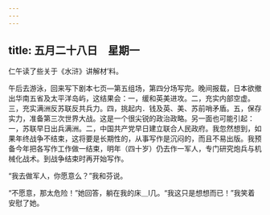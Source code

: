 ```yaml
---
---
---
```

title: 五月二十八日　星期一
---




仁午读了些关于《水浒》讲解材’料。

午后去游泳，回来写下剧本七页―第五组场，第四分场写完。晚间报载，日本欲撤出华南五省及太平洋岛屿，这结果会：一，缓和英美进攻。二，充实内部空虚。三，充实满洲反苏联反共兵力。四，挑起内．钱及英、美、苏前哨矛盾。五，保存实力，准备第三次世界大战。这是一个很尖锐的政治政略。另一面也可能引起：一，苏联早日出兵满洲。二，中国共产党早日建立联合人民政府。我忽然想到，如果年终战争不结束，这将要是长期性的，从事写作是沉闷的，而且不易出版。我预备今年把各写作工作做一结束，明年（四十岁）仍去作一军人，专门研究炮兵与机械化战术。到战争结束时再开始写作。

“我去做军人，你愿意么？”我和芬说。

“不愿意，那太危险！”她回答，躺在我的床＿I几。“我这只是想想而已！”我笑着安慰了她。